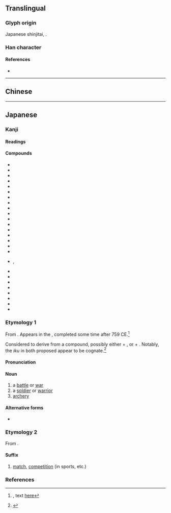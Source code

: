 {{character info/new}}
{{also|戰|战}}
==Translingual==
{{Han simplified forms|戰|戦|战}}

===Glyph origin===
Japanese shinjitai, {{Han simp|戰|f=單|t=単|nocap=1}}.

===Han character===
{{Han char|rn=62|rad=戈|as=09|sn=13|four=93450|canj=FJI|ids=⿰単戈}}

====References====
* {{Han ref|kx=0413.241|dkj=11631|dj=0756.230|hdz=21409.041|uh=6226}}

----

==Chinese==
{{zh-see|戰|v}}

----

==Japanese==
{{ja-kanji forms|戦|戰}}

===Kanji===
{{ja-kanji|grade=4|rs=戈08|kyu=戰}}

====Readings====
{{ja-readings
|goon=せん
|kanon=せん
|kun=いくさ-, たたか-い<たたか-ひ, たたか-う<たたか-ふ, おのの-き<をのの-き, おのの-く<をのの-く, そよ-ぎ, そよ-ぐ, そよ-がす, わなな-く
}}

====Compounds====
{{der-top|Compounds}}
* {{ja-r|休%戦|きゅう%せん|[[truce]]}}
* {{ja-r|作%戦|さく%せん|[[military]] [[operation]]}}
* {{ja-r|戦%意|せん%い|[[fighting]] [[spirit]]}}
* {{ja-r|戦%役|せん%えき}}
* {{ja-r|戦%禍|せん%か|war [[damage]]}}
* {{ja-r|戦%記|せん%き|war [[chronicle]]}}
* {{ja-r|戦%況|せん%きょう|war [[situation]]}}
* {{ja-r|戦%国%時%代|せん%ごく%じ%だい|[[w:Sengoku period|Sengoku period]]}}
* {{ja-r|戦%士|せん%し|[[soldier]]}}
* {{ja-r|戦%死|せん%し|[[death]] in war}}
* {{ja-r|戦%術|せん%じゅつ|[[tactic]], [[tactics]]}}
* {{ja-r|戦%勝|せん%しょう|[[victory]], [[triumph]]}}
* {{ja-r|戦%車|せん%しゃ|[[tank]]}}
* {{ja-r|戦%前|せん%ぜん|[[pre-war]]}}
* {{ja-r|戦%場|せん%じょう|[[battlefield]]}}
* {{ja-r|戦%陣|せん%じん}}
* {{ja-r|戦%線|せん%せん|[[frontline]]}}
* {{ja-r|戦%戦%恐%恐|せん%せん%きょう%きょう}}, {{ja-r|戦%々%恐%々|せん%せん%きょう%きょう}}
* {{ja-r|戦%争|せん%そう|[[war]]}}
* {{ja-r|戦%隊|せん%たい|[[military]] [[squadron]]}}
* {{ja-r|戦%闘|せん%とう|[[battle]], [[combat]]}}
* {{ja-r|戦%闘%機|せん%とう%き|[[fighter plane]]}}
* {{ja-r|戦%法|せん%ぽう|[[tactic]]}}
* {{ja-r|戦%没|せん%ぼつ|death in war}}
* {{ja-r|戦%慄|せん%りつ|[[shudder]]}}
* {{ja-r|戦%略|せん%りゃく|[[strategy]]}}
{{der-bottom}}

===Etymology 1===
{{ja-kanjitab|いくさ|yomi=kun}}

From {{inh|ja|ojp|-|sort=いくさ}}.  Appears in the ''{{w|Man'yōshū}}'', completed some time after 759 CE.<ref name="MYS">{{RQ:Manyoshu|6|972}}, text [http://jti.lib.virginia.edu/japanese/manyoshu/Man6Yos.html#972 here]</ref>

Considered to derive from a compound, possibly either {{m|ja|的|tr=</i>ancient <i>ikupa</i>, modern rendering <i>ikuha||target}} + {{m|ja|矢|tr=sa||arrow}}, or {{m|ja|いくう|いくふ|tr=</i>ancient <i>ikupu</i>, modern rendering <i>ikuu|to shoot (an arrow)}} + {{m|ja|矢|tr=sa||arrow}}.  Notably, the ''iku'' in both proposed {{l|en|etyma}} appear to be cognate.<ref name="KDJ">{{R:Kokugo Dai Jiten}}</ref>

====Pronunciation====
{{ja-pron|いくさ|yomi=kun|acc=3|acc_ref=SMK2,ZAJ}}

====Noun====
{{ja-noun|いくさ|kyu=戰}}

# a [[battle]] or [[war]]
# a [[soldier]] or [[warrior]]
# [[archery]]

====Alternative forms====
* {{m|ja|軍}}

===Etymology 2===
From {{der|ja|ltc|sort=せん|-}} {{ltc-l|戰}}.

====Suffix====
{{ja-pos|せん|suffix|kyu=戰}}

# [[match]], [[competition]] (in sports, etc.)

===References===
<references/>